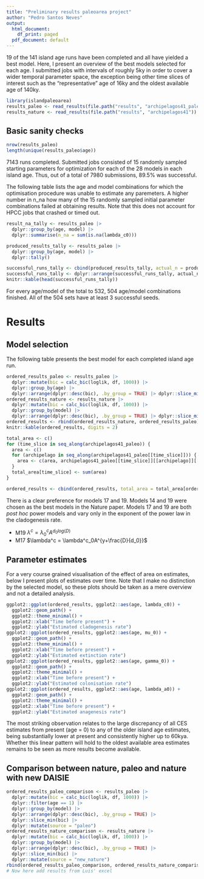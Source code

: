 ```yaml
---
title: "Preliminary results paleoarea project"
author: "Pedro Santos Neves"
output:
  html_document:
    df_print: paged
  pdf_document: default
---
```


19 of the 141 island age runs have been completed and all have yielded a best model.
Here, I present an overview of the best models selected for each age. I submitted jobs with intervals of roughly 5ky in order to cover a wider temporal parameter space, the exception being other time slices of interest such as the "representative" age of 16ky and the oldest available age of 140ky.

```r
library(islandpaleoarea)
results_paleo <- read_results(file.path("results", "archipelagos41_paleo"))
results_nature <- read_results(file.path("results", "archipelagos41"))
```

## Basic sanity checks
```r
nrow(results_paleo)
length(unique(results_paleo$age))
```

7143 runs completed. Submitted jobs consisted of 15 randomly sampled starting parameters for optimization for each of the 28 models in each island age. Thus, out of a total of 7980 submissions, 89.5% was successful.

The following table lists the age and model combinations for which the optimisation procedure was unable to estimate any paremeters. A higher number in n_na how many of the 15 randomly sampled initial parameter combinations failed at obtaining results. Note that this does not account for HPCC jobs that crashed or timed out.

```r
result_na_tally <- results_paleo |> 
  dplyr::group_by(age, model) |> 
  dplyr::summarise(n_na = sum(is.na(lambda_c0)))

produced_results_tally <- results_paleo |> 
  dplyr::group_by(age, model) |> 
  dplyr::tally()

successful_runs_tally <- cbind(produced_results_tally, actual_n = produced_results_tally$n - result_na_tally$n_na)
successful_runs_tally <- dplyr::arrange(successful_runs_tally, actual_n)
knitr::kable(head(successful_runs_tally))
```

For every age/model of the total to 532, 504 age/model combinations finished. All of the 504 sets have at least 3 successful seeds.

# Results
## Model selection
The following table presents the best model for each completed island age run. 

```r
ordered_results_paleo <- results_paleo |>
  dplyr::mutate(bic = calc_bic(loglik, df, 1000)) |>
  dplyr::group_by(age) |>
  dplyr::arrange(dplyr::desc(bic), .by_group = TRUE) |> dplyr::slice_min(bic)
ordered_results_nature <- results_nature |>
  dplyr::mutate(bic = calc_bic(loglik, df, 1000)) |>
  dplyr::group_by(model) |>
  dplyr::arrange(dplyr::desc(bic), .by_group = TRUE) |> dplyr::slice_min(bic)
ordered_results <- rbind(ordered_results_nature, ordered_results_paleo)
knitr::kable(ordered_results, digits = 2)

total_area <- c()
for (time_slice in seq_along(archipelagos41_paleo)) {
  area <- c()
  for (archipelago in seq_along(archipelagos41_paleo[[time_slice]])) {
    area <- c(area, archipelagos41_paleo[[time_slice]][[archipelago]][[1]]$area)
  }
  total_area[time_slice] <- sum(area)
}

ordered_results <- cbind(ordered_results, total_area = total_area[ordered_results$age])
```

There is a clear preference for models 17 and 19. Models 14 and 19 were chosen as the best models in the Nature paper. Models 17 and 19 are both _post hoc_ power models and vary only in the exponent of the power law in the cladogenesis rate.

* M19 $\lambda^c = \lambda^c_0A^{d_0log(D)}$
* M17 $\lambda^c = \lambda^c_0A^{y+\frac{D}{d_0}}$

## Parameter estimates

For a very course grained visualisation of the effect of area on estimates, below I present plots of estimates over time. Note that I make no distinction by the selected model, so these plots should be taken as a mere overview and not a detailed analysis.

```r
ggplot2::ggplot(ordered_results, ggplot2::aes(age, lambda_c0)) +
  ggplot2::geom_path() +
  ggplot2::theme_minimal() +
  ggplot2::xlab("Time before present") +
  ggplot2::ylab("Estimated cladogenesis rate")
ggplot2::ggplot(ordered_results, ggplot2::aes(age, mu_0)) +
  ggplot2::geom_path() +
  ggplot2::theme_minimal() +
  ggplot2::xlab("Time before present") +
  ggplot2::ylab("Estimated extinction rate")
ggplot2::ggplot(ordered_results, ggplot2::aes(age, gamma_0)) +
  ggplot2::geom_path() +
  ggplot2::theme_minimal() +
  ggplot2::xlab("Time before present") +
  ggplot2::ylab("Estimated colonisation rate")
ggplot2::ggplot(ordered_results, ggplot2::aes(age, lambda_a0)) +
  ggplot2::geom_path() +
  ggplot2::theme_minimal() +
  ggplot2::xlab("Time before present") +
  ggplot2::ylab("Estimated anagenesis rate")
```

The most striking observation relates to the large discrepancy of all CES estimates from present (age = 0) to any of the older island age estimates, being substantially lower at present and consistently higher up to 60kya. Whether this linear pattern will hold to the oldest available area estimates remains to be seen as more results become available.




## Comparison between nature, paleo and nature with new DAISIE

```r
ordered_results_paleo_comparison <- results_paleo |>
  dplyr::mutate(bic = calc_bic(loglik, df, 1000)) |>
  dplyr::filter(age == 1) |>
  dplyr::group_by(model) |>
  dplyr::arrange(dplyr::desc(bic), .by_group = TRUE) |>
  dplyr::slice_min(bic) |>
  dplyr::mutate(source = "paleo")
ordered_results_nature_comparison <- results_nature |>
  dplyr::mutate(bic = calc_bic(loglik, df, 1000)) |>
  dplyr::group_by(model) |>
  dplyr::arrange(dplyr::desc(bic), .by_group = TRUE) |> 
  dplyr::slice_min(bic) |>
  dplyr::mutate(source = "new_nature")
rbind(ordered_results_paleo_comparison, ordered_results_nature_comparison)
# Now here add results from Luis' excel
```


